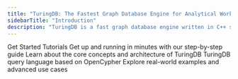 ```yaml
---
title: "TuringDB: The Fastest Graph Database Engine for Analytical Workloads"
sidebarTitle: "Introduction"
description: "TuringDB is a fast graph database engine written in C++ strongly optimized for analytical and read-intensive workloads."
---
```


<CardGroup cols={2}>
<Card
  icon="rocket"
  href="/quickstart"
  cta="Get Started"
  arrow="true"
>
  Get Started
</Card>
<Card
  icon="book-open"
  href="/tutorials/from_import_to_viz"
  cta="Tutorials"
  arrow="true"
>
  Tutorials
</Card>
</CardGroup>

<CardGroup cols={2}>
    <Card title="Quickstart" img="images/rocket_80s.png" href="/quickstart">
    Get up and running in minutes with our step-by-step guide
    </Card>
    <Card title="TuringDB Concepts & Architecture" href="/concepts/overview" img="images/library.png" >
    Learn about the core concepts and architecture of TuringDB
    </Card>
    <Card title="Query & Search Language" img="images/query.png" href="/query/cypher_subset">
    TuringDB query language based on OpenCypher
    </Card>
    <Card title="Examples" img="images/Networks_World.png">
    Explore real-world examples and advanced use cases
    </Card>
</CardGroup>
